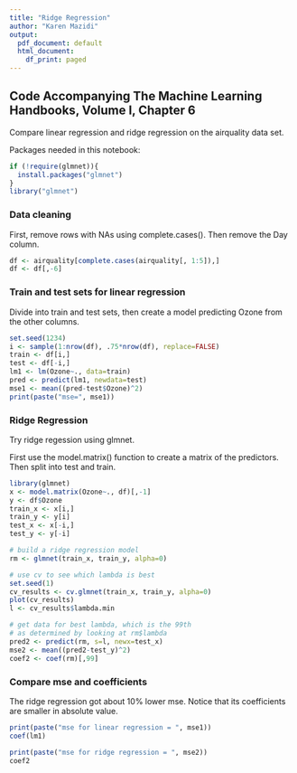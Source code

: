 ```yaml
---
title: "Ridge Regression"
author: "Karen Mazidi"
output:
  pdf_document: default
  html_document:
    df_print: paged
---
```


## Code Accompanying **The Machine Learning Handbooks**, Volume I, Chapter 6

Compare linear regression and ridge regression on the airquality data set.

Packages needed in this notebook:

```r
if (!require(glmnet)){
  install.packages("glmnet")
}
library("glmnet")
```



### Data cleaning

First, remove rows with NAs using complete.cases(). Then remove the Day column.

```r
df <- airquality[complete.cases(airquality[, 1:5]),]
df <- df[,-6]
```

### Train and test sets for linear regression

Divide into train and test sets, then create a model predicting Ozone from the other columns. 

```r
set.seed(1234)
i <- sample(1:nrow(df), .75*nrow(df), replace=FALSE)
train <- df[i,]
test <- df[-i,]
lm1 <- lm(Ozone~., data=train)
pred <- predict(lm1, newdata=test)
mse1 <- mean((pred-test$Ozone)^2)
print(paste("mse=", mse1))
```

### Ridge Regression

Try ridge regession using glmnet. 

First use the model.matrix() function to create a matrix of the predictors. Then split into test and train.

```r
library(glmnet)
x <- model.matrix(Ozone~., df)[,-1]
y <- df$Ozone
train_x <- x[i,]
train_y <- y[i]
test_x <- x[-i,]
test_y <- y[-i]

# build a ridge regression model
rm <- glmnet(train_x, train_y, alpha=0)

# use cv to see which lambda is best
set.seed(1)
cv_results <- cv.glmnet(train_x, train_y, alpha=0)
plot(cv_results)
l <- cv_results$lambda.min

# get data for best lambda, which is the 99th
# as determined by looking at rm$lambda
pred2 <- predict(rm, s=l, newx=test_x)
mse2 <- mean((pred2-test_y)^2)
coef2 <- coef(rm)[,99]

```

### Compare mse and coefficients

The ridge regression got about 10% lower mse. Notice that its coefficients are smaller in absolute value.

```r
print(paste("mse for linear regression = ", mse1))
coef(lm1)

```

```r
print(paste("mse for ridge regression = ", mse2))
coef2

```

